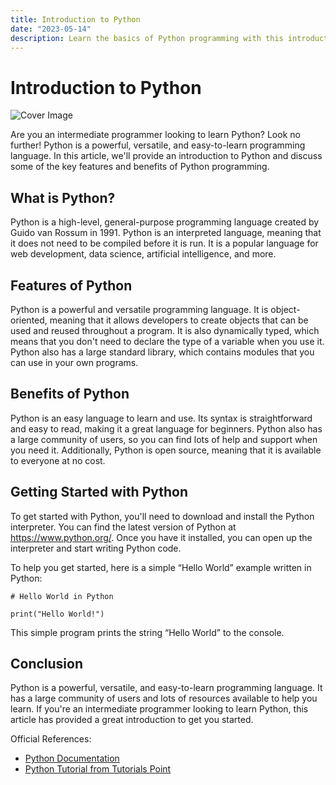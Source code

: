 ```yaml
---
title: Introduction to Python
date: "2023-05-14"
description: Learn the basics of Python programming with this introductory course! Get started with the fundamentals of the language and explore the possibilities of creating powerful applications.
---
```

# Introduction to Python
![Cover Image](https://images.unsplash.com/photo-1632748616642-fe76c99f66b4?crop=entropy&cs=tinysrgb&fit=max&fm=jpg&ixid=M3wxNTY3OTN8MHwxfHJhbmRvbXx8fHx8fHx8fDE2ODQwNTg0MTF8&ixlib=rb-4.0.3&q=80&w=1080)

Are you an intermediate programmer looking to learn Python? Look no further! Python is a powerful, versatile, and easy-to-learn programming language. In this article, we'll provide an introduction to Python and discuss some of the key features and benefits of Python programming.

## What is Python?

Python is a high-level, general-purpose programming language created by Guido van Rossum in 1991. Python is an interpreted language, meaning that it does not need to be compiled before it is run. It is a popular language for web development, data science, artificial intelligence, and more.

## Features of Python

Python is a powerful and versatile programming language. It is object-oriented, meaning that it allows developers to create objects that can be used and reused throughout a program. It is also dynamically typed, which means that you don't need to declare the type of a variable when you use it. Python also has a large standard library, which contains modules that you can use in your own programs.

## Benefits of Python

Python is an easy language to learn and use. Its syntax is straightforward and easy to read, making it a great language for beginners. Python also has a large community of users, so you can find lots of help and support when you need it. Additionally, Python is open source, meaning that it is available to everyone at no cost.

## Getting Started with Python

To get started with Python, you'll need to download and install the Python interpreter. You can find the latest version of Python at https://www.python.org/. Once you have it installed, you can open up the interpreter and start writing Python code.

To help you get started, here is a simple “Hello World” example written in Python:

```
# Hello World in Python

print("Hello World!")
```

This simple program prints the string “Hello World” to the console.

## Conclusion

Python is a powerful, versatile, and easy-to-learn programming language. It has a large community of users and lots of resources available to help you learn. If you're an intermediate programmer looking to learn Python, this article has provided a great introduction to get you started. 

Official References:

- [Python Documentation](https://docs.python.org/3.8/)
- [Python Tutorial from Tutorials Point](https://www.tutorialspoint.com/python/index.htm)